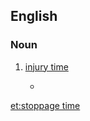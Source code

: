 ==English==

===Noun===
{{en-noun|-|s|head=[[stoppage]] [[time]]}}

# {{label|en|UK|sports}} [[injury time]]
#* {{quote-news
|year=2011
|date=January 16
|author=Saj Chowdhury
|title=Sunderland 1 - 1 Newcastle
|work=BBC
|url=http://news.bbc.co.uk/sport2/hi/football/eng_prem/9358512.stm
|page=
|passage=But Sunderland fans fearing the worst finally had something to cheer when in the fourth of five minutes of '''stoppage time''' Gyan stood at the right place at the right time.}}

[[et:stoppage time]]
